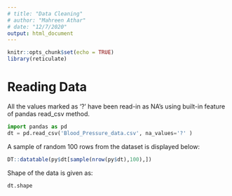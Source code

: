 ```yaml
---
# title: "Data Cleaning"
# author: "Mahreen Athar"
# date: "12/7/2020"
output: html_document
---
```


```r
knitr::opts_chunk$set(echo = TRUE)
library(reticulate)

```

# Reading Data  
All the values marked as '?' have been read-in as NA's using built-in feature of pandas read_csv method.  
```python
import pandas as pd
dt = pd.read_csv('Blood_Pressure_data.csv', na_values='?' )
```
A sample of random 100 rows from the dataset is displayed below:
```r
DT::datatable(py$dt[sample(nrow(py$dt),100),])
```


Shape of the data is given as:

```python
dt.shape
```



